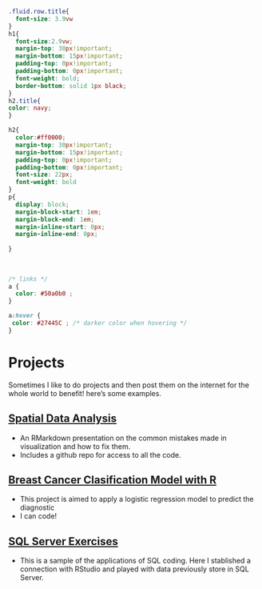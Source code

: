 

```css
.fluid.row.title{
  font-size: 3.9vw
}
h1{
  font-size:2.9vw;
  margin-top: 30px!important;
  margin-bottom: 15px!important;
  padding-top: 0px!important;
  padding-bottom: 0px!important;
  font-weight: bold;
  border-bottom: solid 1px black;
}
h2.title{
color: navy;
}

h2{
  color:#ff0000;
  margin-top: 30px!important;
  margin-bottom: 15px!important;
  padding-top: 0px!important;
  padding-bottom: 0px!important;
  font-size: 22px;
  font-weight: bold
}
p{
  display: block;
  margin-block-start: 1em;
  margin-block-end: 1em;
  margin-inline-start: 0px;
  margin-inline-end: 0px;
  
}
  
  
  
/* links */
a { 
  color: #50a0b0 ;
}

a:hover {
 color: #27445C ; /* darker color when hovering */
}

```



# Projects

Sometimes I like to do projects and then post them on the internet for the whole world to benefit!
here's some examples. 

## [Spatial Data Analysis](https://dasaavedra.github.io/mapvisualization/)

- An RMarkdown presentation on the common mistakes made in visualization and how to fix them.
- Includes a github repo for access to all the code.


## [Breast Cancer Clasification Model with R](https://dasaavedra.github.io/Project2/)

- This project is aimed to apply a logistic regression model to predict the diagnostic 
- I can code!

## [SQL Server Exercises ](https://dasaavedra.github.io/Project-5/)
- This is a sample of the applications of SQL coding. Here I stablished a connection with RStudio and played with data previously store in SQL Server.


